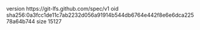 version https://git-lfs.github.com/spec/v1
oid sha256:0a3fcc1de11c7ab2232d056a91914b544db6764e442f8e6e6dca22578a64b744
size 15127
